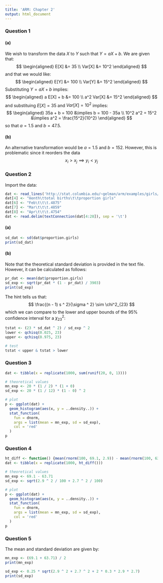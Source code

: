 ```yaml
---
title: 'ARM: Chapter 2'
output: html_document
---
```


### Question 1

#### (a)
We wish to transform the data $X$ to $Y$ such that $Y = aX + b$.  We are given that:
$$
\begin{aligned}
E[X] &= 35 \\
Var[X] &= 10^2
\end{aligned}
$$
and that we would like:
$$
\begin{aligned}
E[Y] &= 100 \\
Var[Y] &= 15^2
\end{aligned}
$$
Substituting $Y = aX + b$ implies:
$$
\begin{aligned}
a E[X] + b &= 100 \\
a^2 Var[X] &= 15^2
\end{aligned}
$$
and substituing $E[X] = 35$ and $Var[X] = 10^2$ implies:
$$
\begin{aligned}
35a + b = 100 &\implies b = 100 - 35a \\
10^2 a^2 = 15^2 &\implies a^2 = \frac{15^2}{10^2}
\end{aligned}
$$
so that $a = 1.5$ and $b = 47.5$.

#### (b)
An alternative transformation would be $a = 1.5$ and $b = 152$.  However, this is problematic since it reorders the data
$$
x_i > x_j \implies y_i < y_j
$$

### Question 2

Import the data:
```r
dat <- read_lines('http://stat.columbia.edu/~gelman/arm/examples/girls/births.txt')
dat[4] <- "month\ttotal births\t\tproportion girls" 
dat[6] <- "Feb\t\t\t.4875"
dat[7] <- "Mar\t\t\t.4859"
dat[8] <- "Apr\t\t\t.4754"
dat <- read.delim(textConnection(dat[4:28]), sep = '\t')
```

#### (a)
```r
sd_dat <- sd(dat$proportion.girls)
print(sd_dat)
```

#### (b)
Note that the theoretical standard deviation is provided in the text file.  However, it can be calculated as follows:
```r
pr_dat <- mean(dat$proportion.girls)
sd_exp <- sqrt(pr_dat * (1 - pr_dat) / 3903)
print(sd_exp)
```

The hint tells us that:
$$
\frac{(n - 1) s ^ 2}{\sigma ^ 2} \sim \chi^2_{23}
$$
which we can compare to the lower and upper bounds of the 95\% confidence interval for a $\chi^2_{23}$:
```r
tstat <- (23 * sd_dat ^ 2) / sd_exp ^ 2
lower <- qchisq(0.025, 23)
upper <- qchisq(0.975, 23)

# test
tstat < upper & tstat > lower
```

### Question 3

```r
dat <- tibble(x = replicate(1000, sum(runif(20, 0, 1))))

# theoretical values
mn_exp <- 20 * (1 / 2) * (1 + 0)
sd_exp <- 20 * (1 / 12) * (1 - 0) ^ 2

# plot
p <- ggplot(dat) + 
  geom_histogram(aes(x, y = ..density..)) +
  stat_function(
    fun = dnorm,
    args = list(mean = mn_exp, sd = sd_exp),
    col = 'red'
  )
p
```

### Question 4

```r
ht_diff <- function() {mean(rnorm(100, 69.1, 2.9)) - mean(rnorm(100, 63.7, 2.7))}
dat <- tibble(x = replicate(1000, ht_diff()))

# theoretical values
mn_exp <- 69.1 - 63.71
sd_exp <- sqrt(2.9 ^ 2 / 100 + 2.7 ^ 2 / 100)

# plot
p <- ggplot(dat) + 
  geom_histogram(aes(x, y = ..density..)) +
  stat_function(
    fun = dnorm,
    args = list(mean = mn_exp, sd = sd_exp),
    col = 'red'
  )
p
```

### Question 5

The mean and standard deviation are given by:
```r
mn_exp <- (69.1 + 63.71) / 2
print(mn_exp)

sd_exp <- 0.25 * sqrt(2.9 ^ 2 + 2.7 ^ 2 + 2 * 0.3 * 2.9 * 2.7)
print(sd_exp)
```